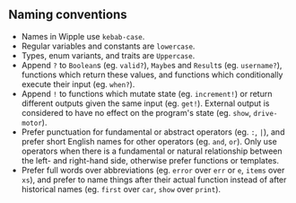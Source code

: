 ## Naming conventions

-   Names in Wipple use `kebab-case`.
-   Regular variables and constants are `lowercase`.
-   Types, enum variants, and traits are `Uppercase`.
-   Append `?` to `Boolean`s (eg. `valid?`), `Maybe`s and `Result`s (eg. `username?`), functions which return these values, and functions which conditionally execute their input (eg. `when?`).
-   Append `!` to functions which mutate state (eg. `increment!`) or return different outputs given the same input (eg. `get!`). External output is considered to have no effect on the program's state (eg. `show`, `drive-motor`).
-   Prefer punctuation for fundamental or abstract operators (eg. `:`, `|`), and prefer short English names for other operators (eg. `and`, `or`). Only use operators when there is a fundamental or natural relationship between the left- and right-hand side, otherwise prefer functions or templates.
-   Prefer full words over abbreviations (eg. `error` over `err` or `e`, `items` over `xs`), and prefer to name things after their actual function instead of after historical names (eg. `first` over `car`, `show` over `print`).
